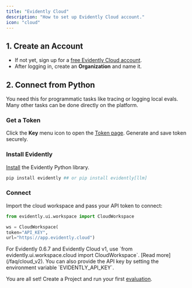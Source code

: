 ```yaml
---
title: "Evidently Cloud"
description: "How to set up Evidently Cloud account."
icon: "cloud"
---
```


## 1. Create an Account

- If not yet, sign up for a [free Evidently Cloud account](https://app.evidently.cloud/signup).
- After logging in, create an **Organization** and name it.

## 2. Connect from Python

<Info>
  You need this for programmatic tasks like tracing or logging local evals. Many other tasks can be done directly on the platform.
</Info>

### Get a Token

Click the **Key** menu icon to open the [Token page](https://app.evidently.cloud/token). Generate and save token securely.

### Install Evidently

[Install](/docs/setup/installation) the Evidently Python library.

```python
pip install evidently ## or pip install evidently[llm]
```

### Connect

Import the cloud workspace and pass your API token to connect:

```python
from evidently.ui.workspace import CloudWorkspace

ws = CloudWorkspace(
token="API_KEY",
url="https://app.evidently.cloud")
```

<Note>
For Evidently 0.6.7 and Evidently Cloud v1, use `from evidently.ui.workspace.cloud import CloudWorkspace`. [Read more](/faq/cloud_v2).
</Note>

<Check>
  You can also provide the API key by setting the environment variable `EVIDENTLY_API_KEY`.
</Check>

You are all set\! Create a Project and run your first [evaluation](/quickstart_llm).
